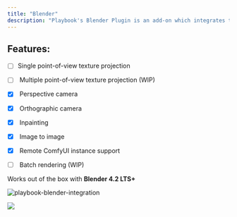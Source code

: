```yaml
---
title: "Blender"
description: "Playbook's Blender Plugin is an add-on which integrates the editor with ComfyUI. It allows you to quickly create and refine textures for your scene using generative diffusion models."
---
```


## Features:

* [ ] Single point-of-view texture projection

* [ ]  Multiple point-of-view texture projection (WIP)

* [x]  Perspective camera

* [x]  Orthographic camera

* [x]  Inpainting

* [x]  Image to image

* [x]  Remote ComfyUI instance support

* [ ]  Batch rendering (WIP)

Works out of the box with **Blender 4.2 LTS+**



![](np26pcw17n86w8p06yus2ihwqgft.png "playbook-blender-integration")

![](playbook-blender-2)